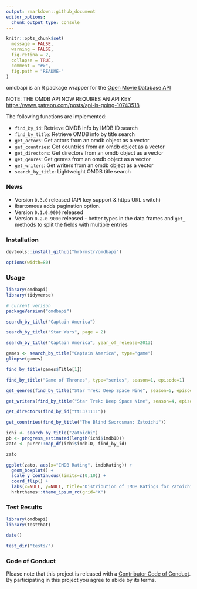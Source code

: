 ```yaml
---
output: rmarkdown::github_document
editor_options: 
  chunk_output_type: console
---
```


<!-- README.md is generated from README.Rmd. Please edit that file -->

```r
knitr::opts_chunk$set(
  message = FALSE,
  warning = FALSE,
  fig.retina = 2,
  collapse = TRUE,
  comment = "#>",
  fig.path = "README-"
)
```

omdbapi is an R package wrapper for the [Open Movie Database API](https://www.omdbapi.com/)

NOTE: THE OMDB API NOW REQUIRES AN API KEY <https://www.patreon.com/posts/api-is-going-10743518>

The following functions are implemented:

- `find_by_id`:	Retrieve OMDB info by IMDB ID search
- `find_by_title`:	Retrieve OMDB info by title search
- `get_actors`:	Get actors from an omdb object as a vector
- `get_countries`:	Get countries from an omdb object as a vector
- `get_directors`:	Get directors from an omdb object as a vector
- `get_genres`:	Get genres from an omdb object as a vector
- `get_writers`:	Get writers from an omdb object as a vector
- `search_by_title`:	Lightweight OMDB title search

### News

- Version `0.3.0` released (API key support & https URL switch)
- ibartomeus adds pagination option.
- Version `0.1.0.9000` released
- Version `0.2.0.9000` released - better types in the data frames and `get_` methods to split the fields with multiple entries

### Installation

```r
devtools::install_github("hrbrmstr/omdbapi")
```

```r
options(width=80)
```

### Usage

```r
library(omdbapi)
library(tidyverse)

# current verison
packageVersion("omdbapi")

search_by_title("Captain America")

search_by_title("Star Wars", page = 2)

search_by_title("Captain America", year_of_release=2013)

games <- search_by_title("Captain America", type="game")
glimpse(games)

find_by_title(games$Title[1])

find_by_title("Game of Thrones", type="series", season=1, episode=1)

get_genres(find_by_title("Star Trek: Deep Space Nine", season=5, episode=7))

get_writers(find_by_title("Star Trek: Deep Space Nine", season=4, episode=6))

get_directors(find_by_id("tt1371111"))

get_countries(find_by_title("The Blind Swordsman: Zatoichi"))
```

```r
ichi <- search_by_title("Zatoichi")
pb <- progress_estimated(length(ichi$imdbID))
zato <- purrr::map_df(ichi$imdbID, find_by_id)

zato
```

```r
ggplot(zato, aes(x="IMDB Rating", imdbRating)) + 
  geom_boxplot() +
  scale_y_continuous(limits=c(0,10)) +
  coord_flip() +
  labs(x=NULL, y=NULL, title="Distribution of IMDB Ratings for Zatoichi movies") +
  hrbrthemes::theme_ipsum_rc(grid="X")
```

### Test Results

```r
library(omdbapi)
library(testthat)

date()

test_dir("tests/")
```

### Code of Conduct

Please note that this project is released with a [Contributor Code of Conduct](CONDUCT.md). 
By participating in this project you agree to abide by its terms.
